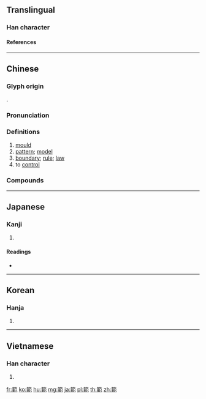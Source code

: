 {{character info/new}}
{{also|范}}
==Translingual==

===Han character===
{{Han char|rn=118|rad=竹|as=09|sn=15|four=88512|canj=HJJU|ids=⿱⺮𨊠}}

====References====
{{Han ref|kx=0892.100|dkj=26253|dj=1319.060|hdz=52989.090|uh=7BC4}}

----

==Chinese==
{{zh-forms|s=范}}

===Glyph origin===
{{Han etym}}
{{Han compound|車|笵|c1=s|c2=p|t1=carriage|ls=psc}}.

===Pronunciation===
{{zh-pron
|m=fàn
|c=faan6
|h=pfs=fam
|md=huâng
|mn=hoān/pān
|w=3ve
|mc=y
|oc=y
|cat=n,v
}}

===Definitions===
{{zh-hanzi}}

# [[mould]]
# [[pattern]]; [[model]]
# [[boundary]]; [[rule]]; [[law]]
# to [[control]]

===Compounds===
{{zh-der|大家風範|坤範|久違顏範|團體規範|師範生|師範教育|師範大學|師範|就範|容範|典範|壼範|儀範|典範長存|師範學校|沒樣範|模範區|社會規範|明範|懿範長昭|模範村|母範|林下風範|洪範|淑範|科範|盛德遺範|示範社區|示範|模範生|模範|樣範|懿範|示範戶|格範|立範|軌範|顏範|範文|範例|貽範古今|閫範|防範|防範得宜|規範|範疇|風範|道範長昭|霽範永存|雅範|防範未然|閨範|簡易師範|鴻範|規範學|範圍|範本}}

----

==Japanese==

===Kanji===
{{ja-kanji|grade=c|rs=竹09}}

# {{defn|lang=ja|sort=竹09}}

====Readings====
* {{ja-readings|goon=[[ぼん]] (bon) {{non-joyo-reading}}|kanon=[[はん]] (han)|kun=[[のり]] (nori)|nanori=}}

----

==Korean==

===Hanja===
{{ko-hanja|hangeul=범|eumhun=|rv=beom|mr=pŏm|y=pem}}

# {{defn|lang=ko|sort=竹09}}

----

==Vietnamese==

===Han character===
{{vi-hantu|[[phạm]]|rs=竹09}}

# {{defn|lang=vi|sort=竹09}}

[[fr:範]]
[[ko:範]]
[[hu:範]]
[[mg:範]]
[[ja:範]]
[[pl:範]]
[[th:範]]
[[zh:範]]
